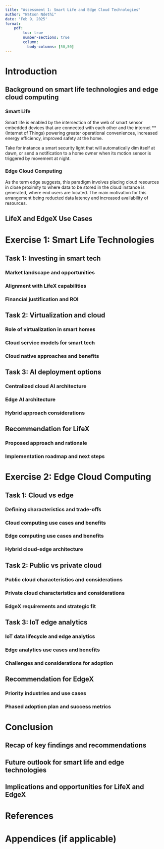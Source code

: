 ```yaml
---
title: "Assessment 1: Smart Life and Edge Cloud Technologies"
author: "Watson Ndethi"
date: 'Feb 9, 2025'
format: 
    pdf:
        toc: true
        number-sections: true
        column: 
          body-columns: [50,50]
---
```


# Introduction

## Background on smart life technologies and edge cloud computing

### Smart Life
Smart life is enabled by the intersection of the web of smart sensor embedded devices that are connected with each other and the internet **(Internet of Things) powering greater operational conveniences, increased energy efficiency, improved safety at the home. 

Take for instance a smart security light that will automatically dim itself at dawn, or send a notification to a home owner when its motion sensor is triggered by movement at night. 

### Edge Cloud Computing
As the term edge suggests, this paradigm involves placing cloud resources in close proximity to where data to be stored in the cloud instance is generated, where end users are located. The main motivation for this arrangement being reducted data latency and increased availability of resources.

## LifeX and EdgeX Use Cases

# Exercise 1: Smart Life Technologies 

## Task 1: Investing in smart tech

### Market landscape and opportunities

### Alignment with LifeX capabilities 

### Financial justification and ROI

## Task 2: Virtualization and cloud

### Role of virtualization in smart homes

### Cloud service models for smart tech

### Cloud native approaches and benefits  

## Task 3: AI deployment options

### Centralized cloud AI architecture 

### Edge AI architecture

### Hybrid approach considerations

## Recommendation for LifeX  

### Proposed approach and rationale

### Implementation roadmap and next steps

# Exercise 2: Edge Cloud Computing

## Task 1: Cloud vs edge 

### Defining characteristics and trade-offs

### Cloud computing use cases and benefits

### Edge computing use cases and benefits

### Hybrid cloud-edge architecture

## Task 2: Public vs private cloud

### Public cloud characteristics and considerations

### Private cloud characteristics and considerations

### EdgeX requirements and strategic fit

## Task 3: IoT edge analytics 

### IoT data lifecycle and edge analytics

### Edge analytics use cases and benefits 

### Challenges and considerations for adoption

## Recommendation for EdgeX

### Priority industries and use cases

### Phased adoption plan and success metrics  

# Conclusion 

## Recap of key findings and recommendations

## Future outlook for smart life and edge technologies

## Implications and opportunities for LifeX and EdgeX

# References 

# Appendices (if applicable)